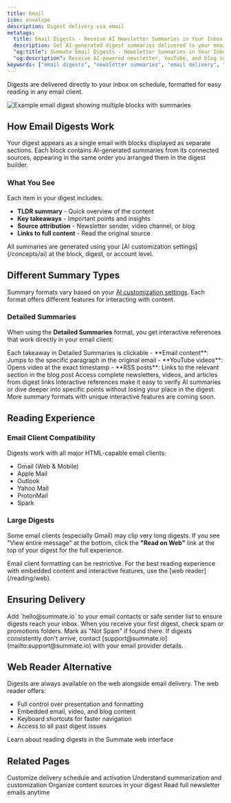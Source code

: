 ```yaml
---
title: Email
icon: envelope
description: Digest delivery via email
metatags:
  title: Email Digests - Receive AI Newsletter Summaries in Your Inbox - Summate
  description: Get AI-generated digest summaries delivered to your email inbox on schedule. Learn how email digests work, ensure delivery, and use interactive takeaway links to jump to sources.
  "og:title": Summate Email Digests - Newsletter Summaries in Your Inbox
  "og:description": Receive AI-powered newsletter, YouTube, and blog summaries via email. Scheduled delivery with interactive links to full content.
keywords: ["email digests", "newsletter summaries", "email delivery", "inbox", "scheduled email"]
---
```


Digests are delivered directly to your inbox on schedule, formatted for easy reading in any email client.

<Frame caption="Email digests show TLDR summaries and clickable key takeaways for each item">
  <img src="/images/reading/email-digest.png" alt="Example email digest showing multiple blocks with summaries" />
</Frame>

## How Email Digests Work

Your digest appears as a single email with blocks displayed as separate sections. Each block contains AI-generated summaries from its connected sources, appearing in the same order you arranged them in the digest builder.

### What You See

Each item in your digest includes:
- **TLDR summary** - Quick overview of the content
- **Key takeaways** - Important points and insights
- **Source attribution** - Newsletter sender, video channel, or blog
- **Links to full content** - Read the original source

<Info>
All summaries are generated using your [AI customization settings](/concepts/ai) at the block, digest, or account level.
</Info>

## Different Summary Types

Summary formats vary based on your [AI customization settings](/concepts/ai). Each format offers different features for interacting with content.

### Detailed Summaries

When using the **Detailed Summaries** format, you get interactive references that work directly in your email client:

<Steps>
  <Step title="Click on key takeaways">
    Each takeaway in Detailed Summaries is clickable
  </Step>
  <Step title="Jump to exact context">
    - **Email content**: Jumps to the specific paragraph in the original email
    - **YouTube videos**: Opens video at the exact timestamp
    - **RSS posts**: Links to the relevant section in the blog post
  </Step>
  <Step title="Read full content">
    Access complete newsletters, videos, and articles from digest links
  </Step>
</Steps>

<Tip>
Interactive references make it easy to verify AI summaries or dive deeper into specific points without losing your place in the digest.
</Tip>

<Info>
More summary formats with unique interactive features are coming soon.
</Info>

## Reading Experience

### Email Client Compatibility

Digests work with all major HTML-capable email clients:
- Gmail (Web & Mobile)
- Apple Mail
- Outlook
- Yahoo Mail
- ProtonMail
- Spark

### Large Digests

Some email clients (especially Gmail) may clip very long digests. If you see "View entire message" at the bottom, click the **"Read on Web"** link at the top of your digest for the full experience.

<Warning>
Email client formatting can be restrictive. For the best reading experience with embedded content and interactive features, use the [web reader](/reading/web).
</Warning>

## Ensuring Delivery

<Accordion title="Whitelist Summate's sender address">
Add `hello@summate.io` to your email contacts or safe sender list to ensure digests reach your inbox.
</Accordion>

<Accordion title="Check spam/promotions folders">
When you receive your first digest, check spam or promotions folders. Mark as "Not Spam" if found there.
</Accordion>

<Accordion title="Report delivery issues">
If digests consistently don't arrive, contact [support@summate.io](mailto:support@summate.io) with your email provider details.
</Accordion>

## Web Reader Alternative

Digests are always available on the web alongside email delivery. The web reader offers:
- Full control over presentation and formatting
- Embedded email, video, and blog content
- Keyboard shortcuts for faster navigation
- Access to all past digest issues

<Card title="Switch to Web Reader" icon="globe" href="/reading/web">
  Learn about reading digests in the Summate web interface
</Card>

## Related Pages

<CardGroup cols={2}>
  <Card title="Digests" icon="newspaper" href="/concepts/digests">
    Customize delivery schedule and activation
  </Card>
  <Card title="AI Personalization" icon="sparkles" href="/concepts/ai">
    Understand summarization and customization
  </Card>
  <Card title="Blocks" icon="layer-group" href="/concepts/blocks">
    Organize content sources in your digest
  </Card>
  <Card title="Inbox" icon="inbox" href="/concepts/inbox">
    Read full newsletter emails anytime
  </Card>
</CardGroup>
